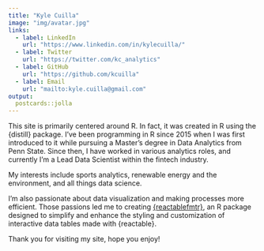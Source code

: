 ```yaml
---
title: "Kyle Cuilla"
image: "img/avatar.jpg"
links:
  - label: LinkedIn
    url: "https://www.linkedin.com/in/kylecuilla/"
  - label: Twitter
    url: "https://twitter.com/kc_analytics"
  - label: GitHub
    url: "https://github.com/kcuilla"
  - label: Email
    url: "mailto:kyle.cuilla@gmail.com"
output:
  postcards::jolla
---
```


This site is primarily centered around R. In fact, it was created in R using the {distill} package. I've been programming in R since 2015 when I was first introduced to it while pursuing a Master's degree in Data Analytics from Penn State. Since then, I have worked in various analytics roles, and currently I'm a Lead Data Scientist within the fintech industry.

My interests include sports analytics, renewable energy and the environment, and all things data science.

I'm also passionate about data visualization and making processes more efficient. Those passions led me to creating [{reactablefmtr}](https://kcuilla.github.io/reactablefmtr/index.html), an R package designed to simplify and enhance the styling and customization of interactive data tables made with {reactable}.

Thank you for visiting my site, hope you enjoy!


